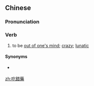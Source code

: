{{also|吃错药}}
==Chinese==
{{zh-forms|s=吃错药|lit=to have taken the wrong medicine}}

===Pronunciation===
{{zh-pron
|m=chīcuòyào,er=y
|w=4qiq tshu+5hhiaq
|cat=v
}}

===Verb===
{{zh-verb}}

# {{lb|zh|colloquial}} to be [[out of one's mind]]; [[crazy]]; [[lunatic]]

====Synonyms====
* {{qualifier|Cantonese}} {{zh-l|食錯藥}}

[[zh:吃錯藥]]